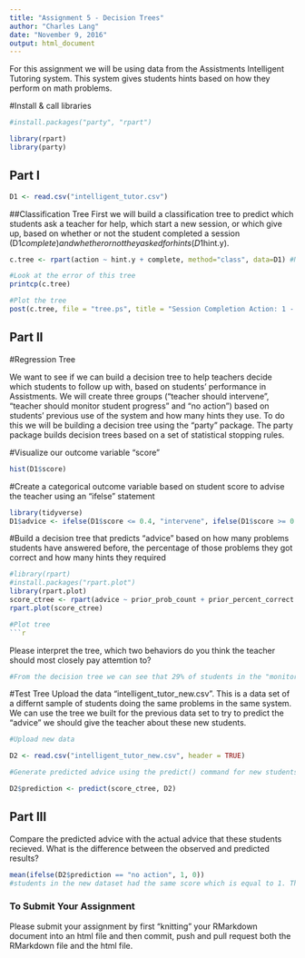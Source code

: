 ```yaml
---
title: "Assignment 5 - Decision Trees"
author: "Charles Lang"
date: "November 9, 2016"
output: html_document
---
```

For this assignment we will be using data from the Assistments Intelligent Tutoring system. This system gives students hints based on how they perform on math problems. 

#Install & call libraries
```r
#install.packages("party", "rpart")

library(rpart)
library(party)
```

## Part I
```r
D1 <- read.csv("intelligent_tutor.csv")
```

##Classification Tree
First we will build a classification tree to predict which students ask a teacher for help, which start a new session, or which give up, based on whether or not the student completed a session (D1$complete) and whether or not they asked for hints (D1$hint.y). 
```r

c.tree <- rpart(action ~ hint.y + complete, method="class", data=D1) #Notice the standard R notion for a formula X ~ Y

#Look at the error of this tree
printcp(c.tree)

#Plot the tree
post(c.tree, file = "tree.ps", title = "Session Completion Action: 1 - Ask teacher, 2 - Start new session, 3 - Give up")

```
## Part II

#Regression Tree

We want to see if we can build a decision tree to help teachers decide which students to follow up with, based on students' performance in Assistments. We will create three groups ("teacher should intervene", "teacher should monitor student progress" and "no action") based on students' previous use of the system and how many hints they use. To do this we will be building a decision tree using the "party" package. The party package builds decision trees based on a set of statistical stopping rules.

#Visualize our outcome variable "score"
```r
hist(D1$score)
```

#Create a categorical outcome variable based on student score to advise the teacher using an "ifelse" statement
```r
library(tidyverse)
D1$advice <- ifelse(D1$score <= 0.4, "intervene", ifelse(D1$score >= 0.4, "monitor", ifelse(D1$score <= 0.8, "monitor", "no action")))
```

#Build a decision tree that predicts "advice" based on how many problems students have answered before, the percentage of those problems they got correct and how many hints they required
```r
#library(rpart)
#install.packages("rpart.plot")
library(rpart.plot)
score_ctree <- rpart(advice ~ prior_prob_count + prior_percent_correct + hints, data = D1)
rpart.plot(score_ctree)

#Plot tree
```r

```

Please interpret the tree, which two behaviors do you think the teacher should most closely pay attemtion to?


```r
#From the decision tree we can see that 29% of students in the "monitor" group used hints and the other 71% did not.13% of the students who used hints got less than 0.6 percent of problems correct and those make up a group of students who need the teacher to intervene. I think that the teacher should closely pay attention to the students who required hints, as they performed worse than the majority of the whole group, which did pretty well without using hints. 
```

#Test Tree
Upload the data "intelligent_tutor_new.csv". This is a data set of a differnt sample of students doing the same problems in the same system. We can use the tree we built for the previous data set to try to predict the "advice" we should give the teacher about these new students. 

```r
#Upload new data

D2 <- read.csv("intelligent_tutor_new.csv", header = TRUE)

#Generate predicted advice using the predict() command for new students based on tree generated from old students

D2$prediction <- predict(score_ctree, D2)


``` 
## Part III
Compare the predicted advice with the actual advice that these students recieved. What is the difference between the observed and predicted results?
```r

mean(ifelse(D2$prediction == "no action", 1, 0))  
#students in the new dataset had the same score which is equal to 1. Thus, they require no action form the teacher! 
```



### To Submit Your Assignment

Please submit your assignment by first "knitting" your RMarkdown document into an html file and then commit, push and pull request both the RMarkdown file and the html file.

